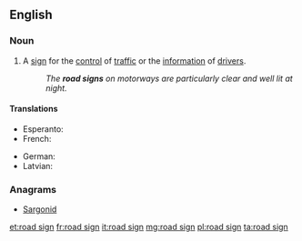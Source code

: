 ==English==

===Noun===
{{en-noun}}

# A [[sign]] for the [[control]] of [[traffic]] or the [[information]] of [[drivers]].
#: ''The '''road signs''' on motorways are particularly clear and well lit at night.''

====Translations====
{{trans-top|sign for traffic control or driver information}}
* Esperanto: {{t|eo|vojsigno}}
* French: {{t+|fr|panneau de signalisation|m}}
{{trans-mid}}
* German: {{t+|de|Verkehrszeichen|n}}
* Latvian: {{t|lv|ceļa rādītājs|m}}
{{trans-bottom}}

===Anagrams===
* [[Sargonid#English|Sargonid]]

[[et:road sign]]
[[fr:road sign]]
[[it:road sign]]
[[mg:road sign]]
[[pl:road sign]]
[[ta:road sign]]